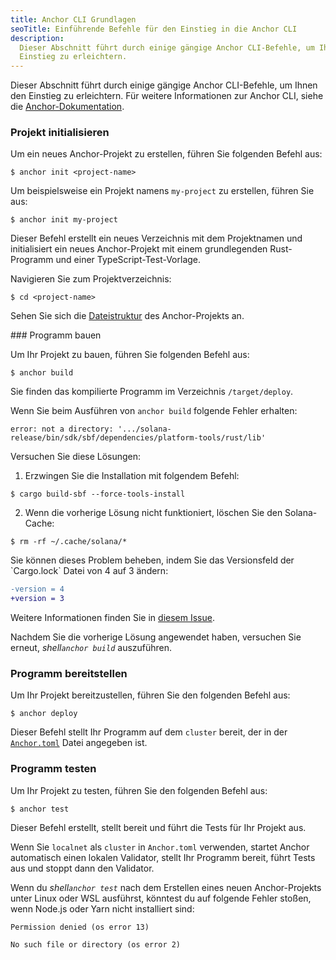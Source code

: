 ```yaml
---
title: Anchor CLI Grundlagen
seoTitle: Einführende Befehle für den Einstieg in die Anchor CLI
description:
  Dieser Abschnitt führt durch einige gängige Anchor CLI-Befehle, um Ihnen den
  Einstieg zu erleichtern.
---
```


Dieser Abschnitt führt durch einige gängige Anchor CLI-Befehle, um Ihnen den
Einstieg zu erleichtern. Für weitere Informationen zur Anchor CLI, siehe die
[Anchor-Dokumentation](https://www.anchor-lang.com/docs).

<Steps>
<Step>

### Projekt initialisieren

Um ein neues Anchor-Projekt zu erstellen, führen Sie folgenden Befehl aus:

```terminal
$ anchor init <project-name>
```

Um beispielsweise ein Projekt namens `my-project` zu erstellen, führen Sie aus:

```terminal
$ anchor init my-project
```

Dieser Befehl erstellt ein neues Verzeichnis mit dem Projektnamen und
initialisiert ein neues Anchor-Projekt mit einem grundlegenden Rust-Programm und
einer TypeScript-Test-Vorlage.

Navigieren Sie zum Projektverzeichnis:

```terminal
$ cd <project-name>
```

Sehen Sie sich die
[Dateistruktur](https://www.anchor-lang.com/docs/quickstart/local#project-file-structure)
des Anchor-Projekts an.

</Step>

<Step>
### Programm bauen

Um Ihr Projekt zu bauen, führen Sie folgenden Befehl aus:

```terminal
$ anchor build
```

Sie finden das kompilierte Programm im Verzeichnis `/target/deploy`.

<Callout type="warn">

Wenn Sie beim Ausführen von `anchor build` folgende Fehler erhalten:

<Accordions>
<Accordion title="error: not a directory">

```
error: not a directory: '.../solana-release/bin/sdk/sbf/dependencies/platform-tools/rust/lib'
```

Versuchen Sie diese Lösungen:

1. Erzwingen Sie die Installation mit folgendem Befehl:

```terminal
$ cargo build-sbf --force-tools-install
```

2. Wenn die vorherige Lösung nicht funktioniert, löschen Sie den Solana-Cache:

```terminal
$ rm -rf ~/.cache/solana/*
```

</Accordion>

<Accordion title="lock file version 4 requires `-Znext-lockfile-bump">
Sie können dieses Problem beheben, indem Sie das Versionsfeld der `Cargo.lock` Datei von 4 auf 3 ändern:

```diff title="Cargo.lock"
-version = 4
+version = 3
```

Weitere Informationen finden Sie in
[diesem Issue](https://github.com/solana-foundation/anchor/issues/3392).

</Accordion>

</Accordions>

Nachdem Sie die vorherige Lösung angewendet haben, versuchen Sie erneut,
_shell`anchor build`_ auszuführen.

</Callout>

</Step>
<Step>

### Programm bereitstellen

Um Ihr Projekt bereitzustellen, führen Sie den folgenden Befehl aus:

```terminal
$ anchor deploy
```

Dieser Befehl stellt Ihr Programm auf dem `cluster` bereit, der in der
[`Anchor.toml`](https://www.anchor-lang.com/docs/references/anchor-toml) Datei
angegeben ist.

</Step>
<Step>

### Programm testen

Um Ihr Projekt zu testen, führen Sie den folgenden Befehl aus:

```terminal
$ anchor test
```

<Callout>

Dieser Befehl erstellt, stellt bereit und führt die Tests für Ihr Projekt aus.

Wenn Sie `localnet` als `cluster` in `Anchor.toml` verwenden, startet Anchor
automatisch einen lokalen Validator, stellt Ihr Programm bereit, führt Tests aus
und stoppt dann den Validator.

</Callout>

<Callout type="warn">

Wenn du _shell`anchor test`_ nach dem Erstellen eines neuen Anchor-Projekts
unter Linux oder WSL ausführst, könntest du auf folgende Fehler stoßen, wenn
Node.js oder Yarn nicht installiert sind:

```
Permission denied (os error 13)
```

```
No such file or directory (os error 2)
```

</Callout>

</Step>
</Steps>
